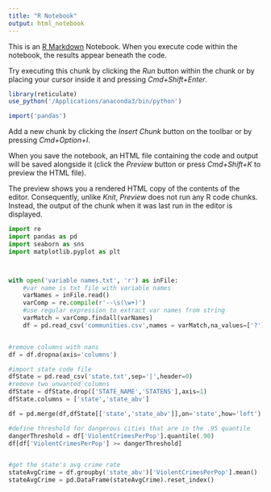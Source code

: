 ```yaml
---
title: "R Notebook"
output: html_notebook
---
```


This is an [R Markdown](http://rmarkdown.rstudio.com) Notebook. When you execute code within the notebook, the results appear beneath the code. 

Try executing this chunk by clicking the *Run* button within the chunk or by placing your cursor inside it and pressing *Cmd+Shift+Enter*. 

```r
library(reticulate)
use_python('/Applications/anaconda3/bin/python')

import('pandas')
```

Add a new chunk by clicking the *Insert Chunk* button on the toolbar or by pressing *Cmd+Option+I*.

When you save the notebook, an HTML file containing the code and output will be saved alongside it (click the *Preview* button or press *Cmd+Shift+K* to preview the HTML file). 

The preview shows you a rendered HTML copy of the contents of the editor. Consequently, unlike *Knit*, *Preview* does not run any R code chunks. Instead, the output of the chunk when it was last run in the editor is displayed.

```python
import re
import pandas as pd
import seaborn as sns
import matplotlib.pyplot as plt



with open('variable names.txt', 'r') as inFile: 
    #var name is txt file with variable names
	varNames = inFile.read()
	varComp = re.compile(r'--\s(\w+)')
    #use regular expression to extract var names from string
	varMatch = varComp.findall(varNames)
	df = pd.read_csv('communities.csv',names = varMatch,na_values=['?'])


#remove columns with nans
df = df.dropna(axis='columns')

#import state code file
dfState = pd.read_csv('state.txt',sep='|',header=0)
#remove two unwanted columns
dfState = dfState.drop(['STATE_NAME','STATENS'],axis=1)
dfState.columns = ['state','state_abv']

df = pd.merge(df,dfState[['state','state_abv']],on='state',how='left')

#define threshold for dangerous cities that are in the .95 quantile 
dangerThreshold = df['ViolentCrimesPerPop'].quantile(.90)
df[df['ViolentCrimesPerPop'] >= dangerThreshold]


#get the state's avg crime rate 
stateAvgCrime = df.groupby('state_abv')['ViolentCrimesPerPop'].mean()
stateAvgCrime = pd.DataFrame(stateAvgCrime).reset_index()

```


```python

```

